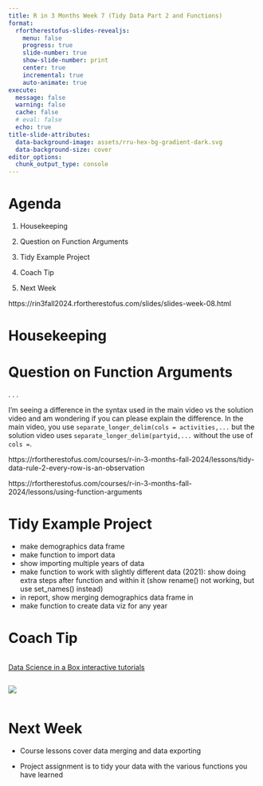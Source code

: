 ```yaml
---
title: R in 3 Months Week 7 (Tidy Data Part 2 and Functions)
format:
  rfortherestofus-slides-revealjs:
    menu: false
    progress: true
    slide-number: true
    show-slide-number: print
    center: true
    incremental: true
    auto-animate: true
execute: 
  message: false
  warning: false
  cache: false
  # eval: false
  echo: true
title-slide-attributes:
  data-background-image: assets/rru-hex-bg-gradient-dark.svg
  data-background-size: cover
editor_options: 
  chunk_output_type: console
---
```


# Agenda

1. Housekeeping

1. Question on Function Arguments

1. Tidy Example Project

1. Coach Tip

1. Next Week

::: {.notes}
https://rin3fall2024.rfortherestofus.com/slides/slides-week-08.html
:::

# Housekeeping {.inverse}



# Question on Function Arguments

. . .

I'm seeing a difference in the syntax used in the main video vs the solution video and am wondering if you can please explain the difference. In the main video, you use `separate_longer_delim(cols = activities,...` but the solution video uses `separate_longer_delim(partyid,...` without the use of `cols =`.

::: {.notes}
https://rfortherestofus.com/courses/r-in-3-months-fall-2024/lessons/tidy-data-rule-2-every-row-is-an-observation

https://rfortherestofus.com/courses/r-in-3-months-fall-2024/lessons/using-function-arguments
:::


# Tidy Example Project

::: {.notes}
- make demographics data frame
- make function to import data
- show importing multiple years of data
- make function to work with slightly different data (2021): show doing extra steps after function and within it (show rename() not working, but use set_names() instead)
- in report, show merging demographics data frame in
- make function to create data viz for any year
:::

<!-- # A Few of Our Favorite Functions -->

<!-- - You've created a function in the context of data cleaning, but functions can be for anything -->

<!-- - You'll learn later how to make a custom ggplot theme that is a function -->

<!-- ::: {.notes} -->
<!-- https://book.rfortherestofus.com/packages.html -->
<!-- ::: -->

# Coach Tip

::: {.column width="70%"}

[Data Science in a Box interactive tutorials](https://datasciencebox.org/02-interactive-tutorials)
:::

::: {.column width="20%"}
![](https://datasciencebox.org/images/dsbox.png){.aside}
:::

# Next Week

- Course lessons cover data merging and data exporting

- Project assignment is to tidy your data with the various functions you have learned
